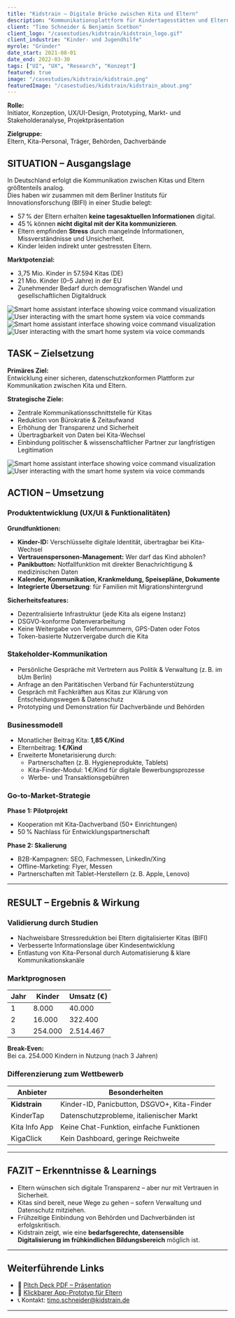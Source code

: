 ```yaml
---
title: "Kidstrain – Digitale Brücke zwischen Kita und Eltern"
description: "Kommunikationsplattform für Kindertagesstätten und Eltern"
client: "Timo Schneider & Benjamin Scetbon"
client_logo: "/casestudies/kidstrain/kidstrain_logo.gif"
client_industrie: "Kinder- und Jugendhilfe"
myrole: "Gründer"
date_start: 2021-08-01
date_end: 2022-03-30
tags: ["UI", "UX", "Research", "Konzept"]
featured: true
image: "/casestudies/kidstrain/kidstrain.png"
featuredImage: "/casestudies/kidstrain/kidstrain_about.png"
---
```


**Rolle:**  
Initiator, Konzeption, UX/UI-Design, Prototyping, Markt- und Stakeholderanalyse, Projektpräsentation

**Zielgruppe:**  
Eltern, Kita-Personal, Träger, Behörden, Dachverbände

## SITUATION – Ausgangslage

In Deutschland erfolgt die Kommunikation zwischen Kitas und Eltern größtenteils analog.  
Dies haben wir zusammen mit dem Berliner Instituts für Innovationsforschung (BIFI) in einer Studie belegt:

- 57 % der Eltern erhalten **keine tagesaktuellen Informationen** digital.  
- 45 % können **nicht digital mit der Kita kommunizieren**.  
- Eltern empfinden **Stress** durch mangelnde Informationen, Missverständnisse und Unsicherheit.  
- Kinder leiden indirekt unter gestressten Eltern.

**Marktpotenzial:**

- 3,75 Mio. Kinder in 57.594 Kitas (DE)
- 21 Mio. Kinder (0–5 Jahre) in der EU
- Zunehmender Bedarf durch demografischen Wandel und gesellschaftlichen Digitaldruck

<div class="relative -mx-4 my-8 md:-mx-8 lg:-mx-[120px]">
  <div class="grid grid-cols-1 gap-4 md:grid-cols-2">
    <Image
      src="/casestudies/kidstrain/survey1.png"
      alt="Smart home assistant interface showing voice command visualization"
      width={460}
      height={400}
      class="w-full rounded-lg object-cover"
    />
    <Image
      src="/casestudies/kidstrain/survey2.png"
      alt="User interacting with the smart home system via voice commands"
      width={460}
      height={400}
      class="w-full rounded-lg object-cover"
    />
        <Image
      src="/casestudies/kidstrain/survey3.png"
      alt="Smart home assistant interface showing voice command visualization"
      width={460}
      height={400}
      class="w-full rounded-lg object-cover"
    />
    <Image
      src="/casestudies/kidstrain/survey4.png"
      alt="User interacting with the smart home system via voice commands"
      width={460}
      height={400}
      class="w-full rounded-lg object-cover"
    />
  </div>
</div>

## TASK – Zielsetzung

**Primäres Ziel:**  
Entwicklung einer sicheren, datenschutzkonformen Plattform zur Kommunikation zwischen Kita und Eltern.

**Strategische Ziele:**

- Zentrale Kommunikationsschnittstelle für Kitas
- Reduktion von Bürokratie & Zeitaufwand
- Erhöhung der Transparenz und Sicherheit
- Übertragbarkeit von Daten bei Kita-Wechsel
- Einbindung politischer & wissenschaftlicher Partner zur langfristigen Legitimation


<div class="relative -mx-4 my-8 md:-mx-8 lg:-mx-[120px]">
  <div class="grid grid-cols-1 gap-4 md:grid-cols-2">
    <Image
      src="/casestudies/kidstrain/kidstrain_course.png"
      alt="Smart home assistant interface showing voice command visualization"
      width={460}
      height={400}
      class="w-full rounded-lg object-cover"
    />
    <Image
      src="/casestudies/kidstrain/kidstrain_features.png"
      alt="User interacting with the smart home system via voice commands"
      width={460}
      height={400}
      class="w-full rounded-lg object-cover"
    />
  </div>
</div>

## ACTION – Umsetzung

### Produktentwicklung (UX/UI & Funktionalitäten)

**Grundfunktionen:**

- **Kinder-ID:** Verschlüsselte digitale Identität, übertragbar bei Kita-Wechsel  
- **Vertrauenspersonen-Management:** Wer darf das Kind abholen?  
- **Panikbutton:** Notfallfunktion mit direkter Benachrichtigung & medizinischen Daten  
- **Kalender, Kommunikation, Krankmeldung, Speisepläne, Dokumente**  
- **Integrierte Übersetzung**: für Familien mit Migrationshintergrund  

**Sicherheitsfeatures:**

- Dezentralisierte Infrastruktur (jede Kita als eigene Instanz)  
- DSGVO-konforme Datenverarbeitung  
- Keine Weitergabe von Telefonnummern, GPS-Daten oder Fotos  
- Token-basierte Nutzervergabe durch die Kita

### Stakeholder-Kommunikation

- Persönliche Gespräche mit Vertretern aus Politik & Verwaltung (z. B. im bUm Berlin)  
- Anfrage an den Paritätischen Verband für Fachunterstützung  
- Gespräch mit Fachkräften aus Kitas zur Klärung von Entscheidungswegen & Datenschutz  
- Prototyping und Demonstration für Dachverbände und Behörden  

### Businessmodell

- Monatlicher Beitrag Kita: **1,85 €/Kind**  
- Elternbeitrag: **1 €/Kind**
- Erweiterte Monetarisierung durch:
  - Partnerschaften (z. B. Hygieneprodukte, Tablets)
  - Kita-Finder-Modul: 1 €/Kind für digitale Bewerbungsprozesse
  - Werbe- und Transaktionsgebühren

### Go-to-Market-Strategie

**Phase 1: Pilotprojekt**
- Kooperation mit Kita-Dachverband (50+ Einrichtungen)
- 50 % Nachlass für Entwicklungspartnerschaft

**Phase 2: Skalierung**
- B2B-Kampagnen: SEO, Fachmessen, LinkedIn/Xing
- Offline-Marketing: Flyer, Messen
- Partnerschaften mit Tablet-Herstellern (z. B. Apple, Lenovo)

---

## RESULT – Ergebnis & Wirkung

### Validierung durch Studien

- Nachweisbare Stressreduktion bei Eltern digitalisierter Kitas (BIFI)
- Verbesserte Informationslage über Kindesentwicklung
- Entlastung von Kita-Personal durch Automatisierung & klare Kommunikationskanäle

### Marktprognosen

| Jahr | Kinder | Umsatz (€) |
|------|--------|------------|
| 1    | 8.000  | 40.000     |
| 2    | 16.000 | 322.400    |
| 3    | 254.000| 2.514.467  |

**Break-Even:**  
Bei ca. 254.000 Kindern in Nutzung (nach 3 Jahren)

### Differenzierung zum Wettbewerb

| Anbieter         | Besonderheiten                        |
|------------------|---------------------------------------|
| **Kidstrain**    | Kinder-ID, Panicbutton, DSGVO+, Kita-Finder |
| KinderTap        | Datenschutzprobleme, italienischer Markt |
| Kita Info App    | Keine Chat-Funktion, einfache Funktionen |
| KigaClick        | Kein Dashboard, geringe Reichweite     |

---

## FAZIT – Erkenntnisse & Learnings

- Eltern wünschen sich digitale Transparenz – aber nur mit Vertrauen in Sicherheit.
- Kitas sind bereit, neue Wege zu gehen – sofern Verwaltung und Datenschutz mitziehen.
- Frühzeitige Einbindung von Behörden und Dachverbänden ist erfolgskritisch.
- Kidstrain zeigt, wie eine **bedarfsgerechte, datensensible Digitalisierung im frühkindlichen Bildungsbereich** möglich ist.

---

## Weiterführende Links

- 📄 [Pitch Deck PDF – Präsentation](https://docs.google.com/document/d/1TQW19qGzlROgteDz4MOw4YUxQ4KYBe4uJprG7yYNZAE/edit?usp=sharing)
- 📱 [Klickbarer App-Prototyp für Eltern](https://www.figma.com/proto/KrAWenBje66lYLOuiAsxHk/V2-APP?node-id=1394%3A1&viewport=360%2C-200%2C0.5&scaling=scale-down)
- 📞 Kontakt: timo.schneider@kidstrain.de

---

